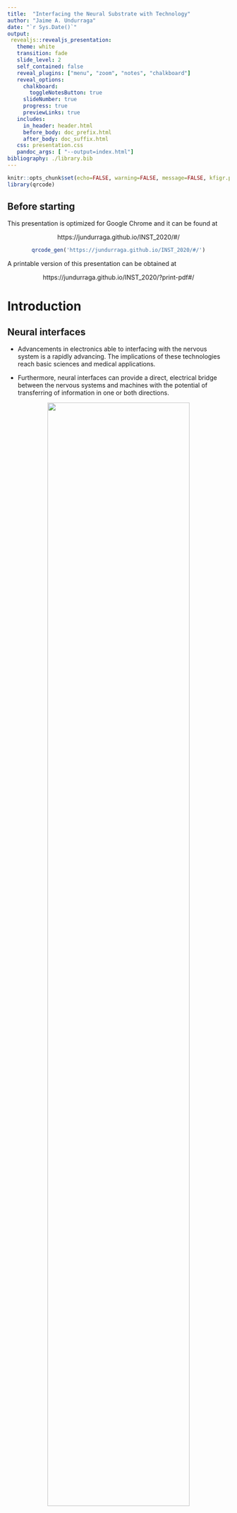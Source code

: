 ```yaml
---
title:  "Interfacing the Neural Substrate with Technology"
author: "Jaime A. Undurraga"
date: "`r Sys.Date()`"
output: 
 revealjs::revealjs_presentation:
   theme: white
   transition: fade
   slide_level: 2
   self_contained: false
   reveal_plugins: ["menu", "zoom", "notes", "chalkboard"]
   reveal_options:
     chalkboard: 
       toggleNotesButton: true
     slideNumber: true
     progress: true
     previewLinks: true
   includes:
     in_header: header.html
     before_body: doc_prefix.html
     after_body: doc_suffix.html
   css: presentation.css
   pandoc_args: [ "--output=index.html"]
bibliography: ./library.bib  
---
```


```r
knitr::opts_chunk$set(echo=FALSE, warning=FALSE, message=FALSE, kfigr.prefix=TRUE, kfigr.link=TRUE, comment=NA)
library(qrcode)
```

## Before starting

This presentation is optimized for Google Chrome and it can be found at

<center>
https://jundurraga.github.io/INST_2020/#/
</center>

<center>
```r
qrcode_gen('https://jundurraga.github.io/INST_2020/#/')
```
</center>


A printable version of this presentation can be obtained at

<center>
https://jundurraga.github.io/INST_2020/?print-pdf#/
</center>



# Introduction

## Neural interfaces

- Advancements in electronics able to interfacing with the nervous system is a rapidly advancing.
The implications of these technologies reach basic sciences and medical applications.

- Furthermore, neural interfaces can provide a direct, electrical bridge between the nervous systems and machines with the potential of transferring of information in one or both directions.




<center>
![](./my_figures/types_of_bci.png){width="80%"}
</center>

<center>
From @chaudharyBrainComputerInterfaces2016
</center>

## History

- 1791 "De viribus electricitatis in motu muscolari. Commentarius" Galvani applied charges to the nerves of dead frogs’ muscles and observed contractions.

<center>
![](./my_figures/RanaBott.jpg){width="20%"}
<center>

- 1949 voltage clamp technology -> Hodgkin and Huxley to record currents carried by sodium and potassium ions through nerve cell membranes using electrochemical gradients.

- 1952 @hodgkinQuantitativeDescriptionMembrane1952 model mathematically describes the membrane potentials using a resistor–capacitor (RC) circuit model

- 1957 André Djourno and Charles Eyriès original cochlear implant

- 1961 William House cochlear first implants 

- 1978 First multiple channel CI was implanted into deaf volunteer

- 1991 [Utah](https://www.blackrockmicro.com/electrode-types/utah-array/) electrode array


- 1997 Deep brain stimulation for Parkinson’s Disease

- 2002 first retinal implant; closed-loop brain machine interfacing in monkeys

- 2009 [BrainGate2](https://www.braingate.org): brain implant system built designed to help those affected by neurologic disease or injury.

- 2013 Responsive Neurostimulation (RNS) for epilepsy [@thomasCriticalReviewResponsive2015].

- 2019 [Neuralink](https://www.neuralink.com/) 3,072 electrode array [@muskIntegratedBrainmachineInterface2019]





## Hodgkin and Huxley Model

<div class='multiCol'>
<div class='col'>

<center>
$C_{m}\frac{dV}{dt} = I_{Na} +  I_{K} + I_{leak} + I_{syn}$
</center>

<center>
$I_{Na} = \bar{g}_{Na} m^3 h \left(E_{Na} - V\right)$
</center>

<center>
$I_{K} = \bar{g}_{K} n^4 \left(E_{K} - V\right)$
</center>

<center>
$I_{leak} = \bar{g}_{leak} \left(E_{leak} - V\right)$
</center>

<center>
$I_{syn} = \sum_{i=1}^{n_{syn}} g_{syn_i} V$
</center>

</div>
<div class='col'>
<video src="./my_figures/41592_2020_762_MOESM5_ESM.mp4" type="video/mp4" controls height="200" width="600" preload="auto">
</video>

</div>
</div>




<center>
![](./my_figures/hodgkin_huxley_model.svg){width="100%"}
<center>

The Hodgkin-Huxley model is the central pillar of modern neuroscience research.
It implications range from molecular investigations of the structural basis of ionic channels to the basis of neural interfacing with technology. 

## Hodgkin and Huxley simulator 

<iframe width="800" height="600" marginheight="0" marginwidth="0" src="http://myselph.de/hodgkinHuxley.html">
</iframe>

Some good simulators [Brian2](https://brian2.readthedocs.io/en/stable/), [NEURON](https://neuron.yale.edu/), [many others](https://compneuroweb.com/sftwr.html)


# Non-invasive Neural Interfaces

## Recording

A neural interface builds a bidirectional communication channel between a subject’s nervous system and a man-made device
Non-invasive methods measure the compound extracellular activity of hundreds of thousands.


<div class='multiCol'>
<div class='col'>
![](./my_figures/non_invasive.png){width="100%"}
</div>
<div class='col'>

**Indirect**: 

Blood oxygen level dependent response (BOLD): a proxy measure of neural activity

- Functional magnetic resonance imaging
- Near Infrared Spectroscopy

**Direct:**

- Electroencephalogram (EEG)
- magnetoencephalography (MEG)

**Advantages** 

- no require surgery is required
- easy to upgrade

**Disadvantages**

- weak amplitude
- It may be difficult to achieve good contact between the sensor and the scalp (high impedance)
- Sensitive to endogenous contamination (movements, external noise)
- portability is an issue

</div>
</div>

## Stimulation

<div class='multiCol'>
<div class='col'>
![](./my_figures/non_invasive_stim.png){width="100%"}
</div>
<div class="col">
- Transcranial current stimulation (TCS)
- Transcranial magnetic stimulation (TCS)
- Transcranial focused ultrasound (TFS)
- Transcranial photobiomodulation(tPBM)

**Advantages**

- No surgery required

**Disadvantages**

- Poor spatial resolution and low control
- limited time 
- portability is an issue


Is there more? 



</div>
</div>


# Invasive Neural Interfaces 

## Several types of neural interfaces

<center>
![](./my_figures/implantable_electrodes.png){width="70%"}
</center>

- non-penetrating electrodes: Electrocorticography (ECoG), Flexible μECoG electrodes (spatial resolution $\le$ millimetre range)
- Penetrating electrodes
- optical electrodes


## Frequency and amplitude resolution of differentt neural interfaces

<div class='multiCol'>
<div class='col'>
![](./my_figures/electrode_type_resolution.png){width="100%"}
</div>
<div class='col'>

**Advantages**

- High spatial and temporal resolution 
- Increased signal-to-noise ratio
- Possibility of stimulating and recording neural activity simultaneously

**Disadvantages**

- Require surgery 
- Damage of neural and vascular structures
- Risk that any head trauma may damage the device

</div>

## Stimulation 

- Biphasic stimulation is the most commonly use pulse shape
- Stimulation mode: Monopolar, biopolar, multipolar (several electrodes)

<div class='multiCol'>
<div class='col'>
![](./my_figures/pulse_shapes_and_modes.png){width="100%"}
![](./my_figures/el_discrimination_paradigm.svg){width="100%"}
</div>
<div class='col'>
<br>

- Several pulse shapes 
- Several stimulation modes
- Several parameters (pulse width, rate, amplitude, polarity)
</div>
</div>

## Recording

<div class='multiCol'>

<div class='col' style="width: 100%">
![](./my_figures/recording_spikes.png){width="100%"}
</div>

<div class='col' style="width: 20%">
<br>

**Challenges**

- large amount of data (sampling rate > 25 kHz)
- spike detection
- spike sorting (neural identification)
- real-time signal processing (on-chip neural signal processing and feature extraction;  ASIC)
- power-consumption 
- safety 
- ethical concerns (see @sobotImplantableTechnologyHistory2018, gilbertEffectsClosedLoopBrain2018)

</div>

## Closed-loop

<div class='multiCol'>
<div class='col'>
**Neural signal feature extraction**

- neural energy in specified frequency bands
- action potential spikes, 
- frequency-time transformations 
- information theory 
- neural networks

**Hardware**
- integration of stimulating and recording front-end
- electrical artifact reduction methods
- signal processing
</div>
<div class='col'>
![](./my_figures/closed-loop.jpg){width="100%"}
</div>
</div>

## Applications 

<div class='multiCol'>
<div class='col'>
- treatment of neurological disorders (epilepsy, Parkinson, depression)
- restoring [hearing](https://www.youtube.com/embed/Vm0nZH9RahE)
- control of [bionic limbs](https://www.youtube.com/embed/3RUlzAsM5dM)
- restoring [somatic sense](https://www.youtube.com/embed/_Xl6rFvuR08)
- health monitor (wearable EEG devices [IMEC](https://www.imec-int.com/en/eeg))
- mind-controlled devices ([hearing aids](https://videopress.com/embed/u2U3eC3K), wheelchairs)
- speech synthesis 
</div>
<div class='col'>

<center>
**Speech synthesis example**
</center>
<center>
From @anumanchipalliSpeechSynthesisNeural2019
</center>

<video src="./my_figures/41586_2019_1119_MOESM3_ESM.mp4" type="video/mp4" controls height="300" width="600" preload="auto">

</video>

</div>
</div>


## Further reading
